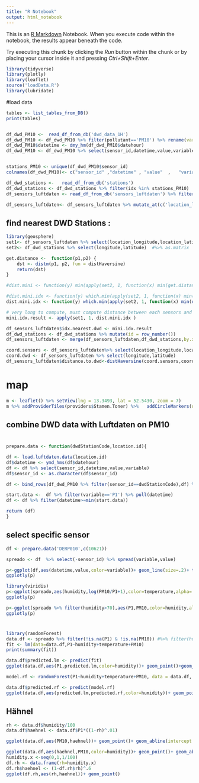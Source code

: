 ```yaml
---
title: "R Notebook"
output: html_notebook
---
```


This is an [R Markdown](http://rmarkdown.rstudio.com) Notebook. When you execute code within the notebook, the results appear beneath the code. 

Try executing this chunk by clicking the *Run* button within the chunk or by placing your cursor inside it and pressing *Ctrl+Shift+Enter*. 

```r
library(tidyverse)
library(plotly)
library(leaflet)
source('loadData.R')
library(lubridate)
```


#load data


```r
tables <- list_tables_from_DB()
print(tables)


df_dwd_PM10 <-  read_df_from_db('dwd_data_1H')
df_dwd_PM10 <- df_dwd_PM10 %>% filter(pollutant=='PM10') %>% rename(variable=pollutant,sensor_id=station_code)
df_dwd_PM10$datetime <- dmy_hm(df_dwd_PM10$datehour)
df_dwd_PM10 <- df_dwd_PM10 %>% select(sensor_id,datetime,value,variable) 


stations_PM10 <- unique(df_dwd_PM10$sensor_id)
colnames(df_dwd_PM10)<- c("sensor_id" ,"datetime" , "value"  ,   "variable" )

df_dwd_stations <-   read_df_from_db('stations')
df_dwd_stations <- df_dwd_stations %>% filter(idx %in% stations_PM10)
df_sensors_luftdaten <- read_df_from_db('sensors_luftdaten') %>% filter(sensor_type_id!=9 & sensor_type_id!=14)

df_sensors_luftdaten<- df_sensors_luftdaten %>% mutate_at(c('location_latitude','location_longitude','location_altitude'),as.numeric)
```
## find nearest DWD Stations :

```r
library(geosphere)
set1<- df_sensors_luftdaten %>% select(location_longitude,location_latitude) # %>% as.matrix
set2<- df_dwd_stations %>% select(longitude,latitude)  #%>% as.matrix

get.distance <-  function(p1,p2) {
    dst <- distm(p1, p2, fun = distHaversine)
    return(dst)
}

#dist.mini <- function(y) min(apply(set2, 1, function(x) min(get.distance (x,y))))

#dist.mini.idx <- function(y) which.min(apply(set2, 1, function(x) min(get.distance (x,y))))
dist.mini.idx <- function(y) which.min(apply(set2, 1, function(x) min(distHaversine(x,y))))

# very long to compute, must compute distance between each sensors and each dwd station
mini.idx.result <- apply(set1, 1, dist.mini.idx )

df_sensors_luftdaten$idx.nearest.dwd <- mini.idx.result
df_dwd_stations <- df_dwd_stations %>% mutate(id = row_number())
df_sensors_luftdaten <- merge(df_sensors_luftdaten,df_dwd_stations,by.x='idx.nearest.dwd',by.y='id')

coord.sensors <- df_sensors_luftdaten%>% select(location_longitude,location_latitude) 
coord.dwd <- df_sensors_luftdaten %>% select(longitude,latitude)
df_sensors_luftdaten$distance.to.dwd<-distHaversine(coord.sensors,coord.dwd)

```





# map
```r
m <- leaflet() %>% setView(lng = 13.3493, lat = 52.5430, zoom = 7)
m %>% addProviderTiles(providers$Stamen.Toner) %>%   addCircleMarkers(data = df_dwd_stations,lng = ~longitude,lat = ~latitude,radius=6,label = ~paste(idx,name,sep = ' - '),stroke = TRUE, fillOpacity = 1) %>%   addCircleMarkers(data = df_sensors_luftdaten,lng = ~location_longitude,lat = ~location_latitude,radius=3,stroke = FALSE, color='red',fillOpacity = 1,label = ~paste0('location_id: ',as.character(location_id)))
```

## combine DWD data with Luftdaten on PM10


#
```r

prepare.data <- function(dwdStationCode,location.id){

df <- load.luftdaten.data(location.id)
df$datetime <- ymd_hms(df$datehour)
df <- df %>% select(sensor_id,datetime,value,variable)
df$sensor_id <- as.character(df$sensor_id)

df <- bind_rows(df_dwd_PM10 %>% filter(sensor_id==dwdStationCode),df) %>%  distinct(sensor_id,datetime,variable, .keep_all = TRUE)

start.data <-  df %>% filter(variable=='P1') %>% pull(datetime)
df <- df %>% filter(datetime>=min(start.data))

return (df)
}

```

## select specific sensor
```r

df <- prepare.data('DERP010',c(10621))

spreado <- df  %>% select(-sensor_id) %>% spread(variable,value)
```


```r
p<-ggplot(df,aes(datetime,value,color=variable))+ geom_line(size=.2)+ theme_minimal()
ggplotly(p)
```

```r
library(viridis)
p<-ggplot(spreado,aes(humidity,log(PM10/P1+1),color=temperature,alpha=.5))+geom_point()+scale_color_viridis("Temp C")
ggplotly(p)
```

```r
p<-ggplot(spreado %>% filter(humidity>70),aes(P1,PM10,color=humidity,alpha=.5))+geom_point()+scale_color_viridis("Humidity %")+ geom_abline(intercept = 0, slope = 1)+ geom_smooth()+ geom_abline()
ggplotly(p)
```

#
```r
library(randomForest)
data.df <- spreado %>% filter(!is.na(P1) & !is.na(PM10)) #%>% filter(humidity>70)
fit <- lm(data=data.df,P1~humidity+temperature+PM10)
print(summary(fit))

data.df$predicted.lm <- predict(fit)
ggplot(data.df,aes(P1,predicted.lm,color=humidity))+ geom_point()+geom_abline(intercept = 0)
```
```r
model.rf <- randomForest(P1~humidity+temperature+PM10, data = data.df, ntree = 500, na.action = na.omit)

data.df$predicted.rf <- predict(model.rf)
ggplot(data.df,aes(predicted.lm,predicted.rf,color=humidity))+ geom_point()+ geom_abline(intercept = 0)
```

## Hähnel

```r
rh <- data.df$humidity/100
data.df$haehnel <- data.df$P1*((1-rh)^.01)

ggplot(data.df,aes(PM10,haehnel))+ geom_point()+ geom_abline(intercept = 0)
```

```r
ggplot(data.df,aes(haehnel,PM10,color=humidity))+ geom_point()+ geom_abline(intercept = 0)
humidity.x <-seq(0,1,1/100)
df.rh <- data.frame(rh=humidity.x)
df.rh$haehnel <- (1-df.rh$rh)^.6
ggplot(df.rh,aes(rh,haehnel))+ geom_point()
```

